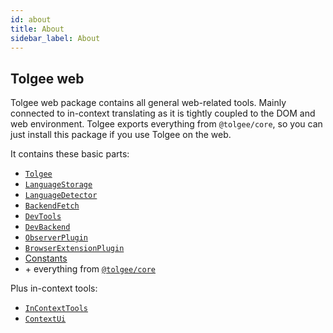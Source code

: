 ```yaml
---
id: about
title: About
sidebar_label: About
---
```


## Tolgee web

Tolgee web package contains all general web-related tools. Mainly connected to in-context translating as it is tightly coupled to the DOM and web environment. Tolgee exports everything from `@tolgee/core`, so you can just install this package if you use Tolgee on the web.

It contains these basic parts:

- [`Tolgee`](./plugins#tolgee)
- [`LanguageStorage`](./plugins#languagestorage)
- [`LanguageDetector`](./plugins#languagedetector)
- [`BackendFetch`](./plugins#backendfetch)
- [`DevTools`](./plugins#devtools)
- [`DevBackend`](./plugins#devbackend)
- [`ObserverPlugin`](./plugins#observerplugin)
- [`BrowserExtensionPlugin`](./plugins#browserextensionplugin)
- [Constants](./constants)
- \+ everything from [`@tolgee/core`](../core_package/about)

Plus in-context tools:

- [`InContextTools`](./tools#incontexttools)
- [`ContextUi`](./tools#contextui)


